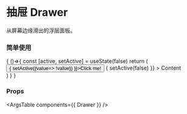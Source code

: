 
<Meta title="抽屉 Drawer" component={Drawer} />

# 抽屉 Drawer

从屏幕边缘滑出的浮层面板。

### 简单使用

<Canvas>
  <Story name="Drawer"> {
    ()=>{
      const [active, setActive] = useState(false)
      return (
        <div>
          <Button onClick={() => { setActive((value=> !value)) }}>Click me!</Button>
          <Drawer
            active={active}
            onDismiss={() => {
            setActive(false)
            }}
          >
            Content
          </Drawer>
        </div>
      )
    }
  } </Story>
</Canvas>

### Props

<ArgsTable components={{ Drawer }} />